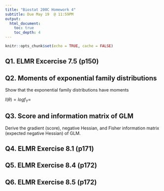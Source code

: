 ```yaml
---
title: "Biostat 200C Homework 4"
subtitle: Due May 19  @ 11:59PM
output: 
  html_document:
    toc: true
    toc_depth: 4
---
```


```r
knitr::opts_chunk$set(echo = TRUE, cache = FALSE)
```

## Q1. ELMR Excercise 7.5 (p150)

## Q2. Moments of exponential family distributions

Show that the exponential family distributions have moments \begin{eqnarray*}
  \mathbb{E}Y &=& \mu = b'(\theta) \\
  \operatorname{Var}Y &=& \sigma^2 = b''(\theta) a(\phi).
\end{eqnarray*}

$l(\theta)=logf_Y=$

## Q3. Score and information matrix of GLM

Derive the gradient (score), negative Hessian, and Fisher information matrix (expected negative Hessian) of GLM.

## Q4. ELMR Exercise 8.1 (p171)

## Q5. ELMR Exercise 8.4 (p172)

## Q6. ELMR Exercise 8.5 (p172)
